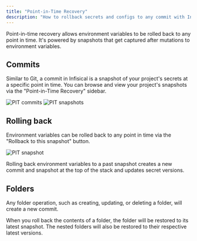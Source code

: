 ```yaml
---
title: "Point-in-Time Recovery"
description: "How to rollback secrets and configs to any commit with Infisical."
---
```


Point-in-time recovery allows environment variables to be rolled back to any point in time. It's powered by snapshots that get captured after mutations to environment variables.

## Commits

Similar to Git, a commit in Infisical is a snapshot of your project's secrets at a specific point in time. You can browse and view your project's snapshots via the "Point-in-Time Recovery" sidebar.

![PIT commits](../../images/pit-commits.png)
![PIT snapshots](../../images/pit-snapshots.png)

## Rolling back

Environment variables can be rolled back to any point in time via the "Rollback to this snapshot" button.

![PIT snapshot](../../images/pit-snapshot.png)

<Note>
  Rolling back environment variables to a past snapshot creates a new commit and
  snapshot at the top of the stack and updates secret versions.
</Note>

## Folders

Any folder operation, such as creating, updating, or deleting a folder, will create a new commit.

When you roll back the contents of a folder, the folder will be restored to its latest snapshot. The nested folders will also be restored to their respective latest versions.
